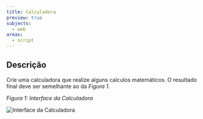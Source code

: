 ```yaml
---
title: Calculadora
preview: true
subjects:
  - web
areas:
  - script
---
```



## Descrição

Crie uma calculadora que realize alguns calculos matemáticos. O resultado final deve ser semelhante ao da _Figura 1_.

_Figura 1: Interface da Calculadora_

<Image src={layout} alt="Interface da Calculadora" class="border p-4" />
